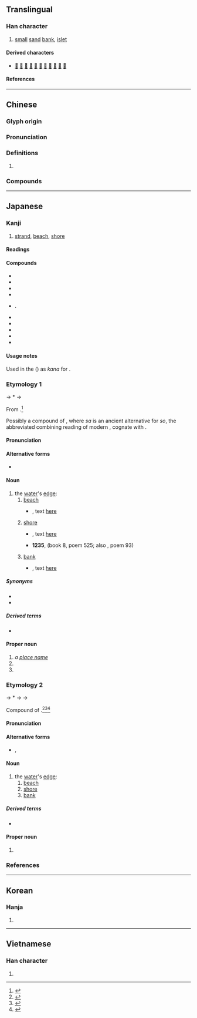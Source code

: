 {{character info/new}}
{{character info/new|0xfa46}}
==Translingual==

===Han character===
{{Han char|rn=85|rad=水|as=08|sn=11|four=34160|canj=EJKA|ids=⿰氵者}}

# [[small]] [[sand]] [[bank]], [[islet]]

====Derived characters====
* [[𠹲]] [[𢵻]] [[𧸓]] [[𥢳]] [[𤁛]] [[𡪦]] [[𦼥]] [[𠤆]] [[𣜾]] [[𡤊]] [[𩅻]]

====References====
{{Han ref|kx=0633.410|dkj=17758|dj=1040.010|hdz=31640.040|uh=6E1A}}

----

==Chinese==
{{zh-forms}}

===Glyph origin===
{{Han etym}}

===Pronunciation===
{{zh-pron
|m=zhǔ
|c=zyu2
|mn=chú
|mc=y
|oc=
|cat=n
}}

===Definitions===
{{zh-hanzi}}

# {{rfdef|zh}}

===Compounds===
{{zh-der|渚宮|煙渚|江渚|洲渚}}

----

==Japanese==

===Kanji===
{{ja-kanji|grade=n|rs=水08|kyu=&#xfa46;}}

# [[strand]], [[beach]], [[shore]]

====Readings====
{{ja-readings
|goon=しょ<しよ
|kanon=しょ<しよ
|kun=なぎさ-, みぎわ-<みぎは-
|nanori=すか, なぎ
}}

====Compounds====
{{der-top|Compounds}}
* {{ja-r|渚滑%川|^しょこつ%-がわ}}
* {{ja-r|海%渚|かい%そ}}
* {{ja-r|牛渚|^ぎゅうしょ}}
* {{ja-r|曲%渚|きょく%しょ}}
* {{ja-r|州渚|しゅうしょ|rom=-}}. {{ja-r|洲渚|しゅうしょ}}
* {{ja-r|浅渚|せんしょ}}
* {{ja-r|釣渚|ちょうしょ}}
* {{ja-r|汀渚|ていしょ}}
* {{ja-r|白%渚|はく%しょ}}
* {{ja-r|渚%鳥|す%どり}}
{{der-bottom}}

====Usage notes====
Used in the ''{{w|Man'yōshū}}'' ({{circa2|759 {{CE}}|short=1}}) as {{m|ja|借音|tr=shakuon}} ''kana'' for {{IPAfont|⟨su⟩}}.

===Etymology 1===
{{ja-kanjitab|なぎさ|yomi=k}}
{{IPAfont|⟨naɡi<sub>1</sub>sa⟩}} → *{{IPAchar|/naɡʲisa/}} → {{IPAchar|/naɡisa/}}

From {{inh|ja|ojp|sort=なぎさ|-}}.<ref name="KDJ">{{R:Kokugo Dai Jiten}}</ref>

Possibly a compound of {{com|ja|sort=なぎさ|凪ぎ|tr1=nagi|t1=[[calming]], dying down|pos1=the {{m|ja|連用形|tr=ren'yōkei||continuative or stem form}} of verb {{m|ja|凪ぐ|tr=nagu||to [[calm down]], to [[die down]]|pos=as of [[wave]]s or [[wind]]}}, cognate with {{m|ja|和やか|tr=nagoyaka||[[calm]], [[quiet]]}}|磯|tr2=sa|t2=[[rocky]] [[shore]], [[pebble]] [[beach]]}}, where ''sa'' is an ancient alternative for ''so'', the abbreviated combining reading of modern {{m|ja|磯|tr=iso}}, cognate with {{m|ja|石|tr=ishi||[[rock]], [[stone]]}}.

====Pronunciation====
{{ja-pron|y=k|なぎさ|acc=0|acc_ref=DJR}}

====Alternative forms====
* {{ja-l|汀}}

====Noun====
{{ja-noun|なぎさ}}

# the [[water]]'s [[edge]]:
## [[beach]]
##* {{RQ:Manyoshu|12|3203}}, text [http://jti.lib.virginia.edu/japanese/manyoshu/Man12Yo.html#3203 here]
##*: {{ja-usex|m=都乃久尓乃 宇美能'''奈伎佐'''尓 布奈餘曽比 多志埿毛等伎尓 阿母我米母我母|m_kana=つのくにの うみの'''なぎさ'''に ふなよそひ たしでもときに あもがめもがも|津の国の海の渚に[[船装い|船装ひ]]立し出も時に母が目もがも|^つ-の-くに の うみ の '''なぎさ''' に ふなよそひ たしで も とき に あも が め も が も|rom=Tsu-no-kuni no umi no '''nagisa''' ni funayosoi tashide mo toki ni amo ga me mo ga mo}}
## [[shore]]
##* {{RQ:Manyoshu|7|1171}}, text [http://jti.lib.virginia.edu/japanese/manyoshu/Man7Yos.html#1171 here]
##*: {{ja-usex|m=大%御%舟 竟%而%佐%守布 高嶋%之 三%尾%勝%野之 '''奈伎左'''思%所念|m_kana=おほ%み%ふね はて%て%さ%もらふ たかしま%の み%をの%か＊%のの '''なぎさ'''し%おもほゆ|[[大%御%船]]%泊ててさもらふ高島の[[澪|三尾]]の勝%野の'''渚'''し思ほゆ|おほ%み%ふね% はてて さもらふ ^たかしま-の-みを の ^かち%の の '''なぎさ''' し おもほゆ|rom=ōmifune hatete samorau Takashima-no-mio no Kachino-no-'''nagisa''' shi omōyu}}
##* '''1235''', ''{{w|Shinchokusen Wakashū}}'' (book 8, poem 525; also ''{{w|Ogura Hyakunin Isshu|Hyakunin Isshu}}'', poem 93)
##*: {{ja-usex|sort=なきさ|[[世の中]]は[[常|つね]]に[[もがも]]な'''渚'''[[漕ぐ|こぐ]][[海人|あま]]の[[小%舟]]の[[綱%手]]かなしも|よ-の-なか は つね に もがも な '''なぎさ''' こぐ あま の を%ぶね の つな%で かなし も|rom=yo-no-naka wa tsune ni mo ga mo na '''nagisa''' kogu ama no obune no tsunade kanashi mo|May the world be ever like this: a fisherman's skiff rowed along the '''shore''', pulled with a rope, is truly sad.<ref>{{cite-book|2013|Matsuo Bashō|author2=Hiroaki Sato|Bashō's Narrow Road: Spring and Autumn Passages|series=Rock Spring Collection of Japanese Literature|publisher=Stone Bridge Press, Inc.|isbn=1-6117-2527-5}}</ref>}}
## [[bank]] {{qualifier|as of a river or stream}}
##* {{RQ:Manyoshu|3|378}}, text [http://jti.lib.virginia.edu/japanese/manyoshu/Man3Yos.html#378 here]
##*: {{ja-usex|m=昔者%之 舊堤%者 年%深 池%之'''瀲'''尓 水%草%生%家里|m_kana=いにしへ%の ふるきつつみ%は とし%ふかみ いけ%の'''なぎさ'''に み%くさ%おひに%けり|[[古|いにしへ]]の古き[[堤]]は年%深み池の'''渚'''に[[水%草]]%[[生う|生ひ]]にけり|いにしへ の ふるき つつみ は とし% ふかみ いけ の '''なぎさ''' に み%くさ% おひ-に-けり|rom=inishie no furuki tsutsumi wa toshi fukami ike no '''nagisa''' ni mikusa oi-ni-keri|The old embankment, relic of a vanished past: the deepening years along the '''margin''' of the pond lie buried in the tangled reeds.<ref>{{cite-book|1998|Edwin A. Cranston|The Gem-Glistening Cup|edition=illustrated|publisher=Stanford University Press|isbn=0804731578|page=306}}</ref>}}

=====Synonyms=====
* {{ja-r|汀渚|ていしょ}}
* {{ja-r|浜%辺|はま%べ}}

=====Derived terms=====
* {{ja-r|日子%波限%建 鵜%草葺%不合%尊|^ひこ%なぎさ%たけ ^う%がやふき%あえず の% ^みこと}}

====Proper noun====
{{ja-pos|proper|なぎさ}}

# ''a [[place name]]''
# {{surname|ja|A=a|nodot=1|sort=なぎさ}}
# {{given name|ja|male|or=female|A=a|sort=なぎさ}}

===Etymology 2===
{{ja-kanjitab|みぎわ|yomi=kun}}
{{IPAfont|⟨mi<sub>1</sub> ki<sub>1</sub>pa⟩}} → *{{IPAchar|/mʲiɡʲipa/}} → {{IPAchar|/miɡifa/}} → {{IPAchar|/miɡiwa/}}

Compound of {{compound|ja|sort=みぎわ|水|tr1=mi|t1=[[water]]|pos1=combining form|際|tr2=kiwa|t2=[[edge]], [[boundary]]}}.<ref name="KDJ">{{R:Kokugo Dai Jiten}}</ref><ref name="DJR">{{R:Daijirin}}</ref><ref name="DJS">{{R:Daijisen}}</ref> {{rendaku2|sort=みぎわ|kiwa|giwa}}

====Pronunciation====
{{ja-pron|y=k|みぎわ|acc=0|acc_ref=DJR}}

====Alternative forms====
* {{ja-l|汀}}, {{ja-l|水際}}

====Noun====
{{ja-noun|みぎわ|hhira=みぎは}}

# the [[water]]'s [[edge]]:
## [[beach]]
## [[shore]]
## [[bank]] {{qualifier|as of a [[river]] or [[stream]]}}

=====Derived terms=====
* {{ja-r|渚%蠅|ミギワ%バエ}}

====Proper noun====
{{ja-pos|proper|みぎわ|hhira=みぎは}}

# {{given name|ja|female|A=a|sort=みぎわ}}

===References===
{{ja-kref
|ku=2977
|shift=8f8d
|jis=3D6D
|euc=BDED
|freq=2226
|nelson=2617
|newnelson=3164
|halpern=525
|kld=386
|heisig=1263
|tuttle=3a9.1
}}
<references/>

----

==Korean==

===Hanja===
{{ko-hanja|저}}

# {{rfdef|ko|sort=水08}}

----

==Vietnamese==

===Han character===
{{vi-readings|rs=水08|reading=chã}}

# {{rfdef|vi|sort=水08}}